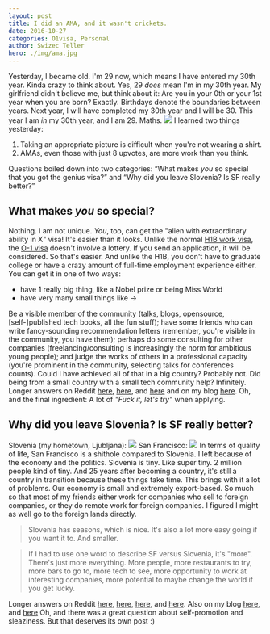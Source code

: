 ```yaml
---
layout: post
title: I did an AMA, and it wasn't crickets.
date: 2016-10-27
categories: O1visa, Personal
author: Swizec Teller
hero: ./img/ama.jpg
---
```


Yesterday, I became old. I'm 29 now, which means I have entered my 30th year. Kinda crazy to think about. Yes, 29 _does_ mean I'm in my 30th year. My girlfriend didn't believe me, but think about it: Are you in your 0th or your 1st year when you are born? Exactly. Birthdays denote the boundaries between years. Next year, I will have completed my 30th year and I will be 30. This year I am _in_ my 30th year, and I am 29. Maths. ![](./img/ama.jpg) I learned two things yesterday:

1.  Taking an appropriate picture is difficult when you're not wearing a shirt.
2.  AMAs, even those with just 8 upvotes, are more work than you think.

Questions boiled down into two categories: “What makes _you_ so special that you got the genius visa?” and “Why did you leave Slovenia? Is SF really better?”

## What makes _you_ so special?

Nothing. I am not unique. _You_, too, can get the "alien with extraordinary ability in X" visa! It's easier than it looks. Unlike the normal [H1B work visa](wikipedia), the [O-1 visa](wikipedia) doesn't involve a lottery. If you send an application, it will be considered. So that's easier. And unlike the H1B, you don't have to graduate college or have a crazy amount of full-time employment experience either. You can get it in one of two ways:

-   have 1 really big thing, like a Nobel prize or being Miss World
-   have very many small things like →

Be a visible member of the community (talks, blogs, opensource, \[self-]published tech books, all the fun stuff); have some friends who can write fancy-sounding recommendation letters (remember, you're visible in the community, you have them); perhaps do some consulting for other companies (freelancing/consulting is increasingly the norm for ambitious young people); and judge the works of others in a professional capacity (you're prominent in the community, selecting talks for conferences counts). Could I have achieved all of that in a big country? Probably not. Did being from a small country with a small tech community help? Infinitely. Longer answers on Reddit [here](https://www.reddit.com/r/IAmA/comments/59c6el/im_29_been_coding_for_20_years_last_year_the_us/d97984z/), [here](https://www.reddit.com/r/IAmA/comments/59c6el/im_29_been_coding_for_20_years_last_year_the_us/d97dggd/), and [here](https://www.reddit.com/r/IAmA/comments/59c6el/im_29_been_coding_for_20_years_last_year_the_us/d97dwy9/) and on my blog [here](https://swizec.com/blog/how-i-got-a-visa-normally-reserved-for-nobel-laureates/swizec/6767). Oh, and the final ingredient: A lot of _"Fuck it, let's try"_ when applying.

## Why did you leave Slovenia? Is SF really better?

Slovenia (my hometown, Ljubljana): ![](./img/ljubljana.jpg) San Francisco: ![](./img/sanfrancisco.jpg) In terms of quality of life, San Francisco is a shithole compared to Slovenia. I left because of the economy and the politics. Slovenia is tiny. Like super tiny. 2 million people kind of tiny. And 25 years after becoming a country, it's still a country in transition because these things take time. This brings with it a lot of problems. Our economy is small and extremely export-based. So much so that most of my friends either work for companies who sell to foreign companies, or they do remote work for foreign companies. I figured I might as well go to the foreign lands directly.

> Slovenia has seasons, which is nice. It's also a lot more easy going if you want it to. And smaller.

> If I had to use one word to describe SF versus Slovenia, it's "more". There's just more everything. More people, more restaurants to try, more bars to go to, more tech to see, more opportunity to work at interesting companies, more potential to maybe change the world if you get lucky.

Longer answers on Reddit [here](https://www.reddit.com/r/IAmA/comments/59c6el/im_29_been_coding_for_20_years_last_year_the_us/d97nd5t/), [here](https://www.reddit.com/r/IAmA/comments/59c6el/im_29_been_coding_for_20_years_last_year_the_us/d97abou/), [here](https://www.reddit.com/r/IAmA/comments/59c6el/im_29_been_coding_for_20_years_last_year_the_us/d97dis2/), and [here](https://www.reddit.com/r/programming/comments/59c7gv/im_29_been_coding_for_20_years_last_year_the_us/d98cic1/). Also on my blog [here](https://swizec.com/blog/does-it-make-sense-move-san-francisco/swizec/6805), and [here](https://swizec.com/blog/its-good-to-be-back-but-i-still-dont-know-where-i-like-it-more/swizec/6610) Oh, and there was a great question about self-promotion and sleaziness. But that deserves its own post :)
